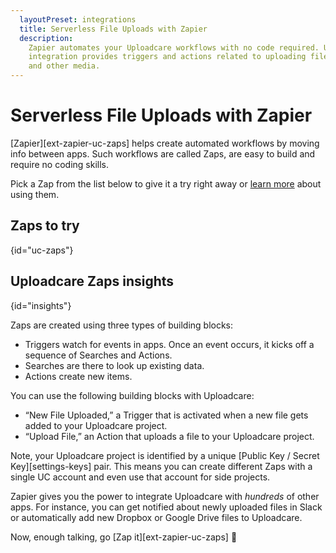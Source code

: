 ```yaml
---
  layoutPreset: integrations
  title: Serverless File Uploads with Zapier
  description:
    Zapier automates your Uploadcare workflows with no code required. Uploadcare
    integration provides triggers and actions related to uploading files, images,
    and other media.
---
```



# Serverless File Uploads with Zapier

[Zapier][ext-zapier-uc-zaps] helps create automated workflows by moving info
between apps. Such workflows are called Zaps, are easy to build and require no
coding skills.

Pick a Zap from the list below to give it a try right away or
[learn more](#insights) about using them.

## Zaps to try
{id="uc-zaps"}

<ZapBook zaps={[11795,11794,11785,11786]} />

## Uploadcare Zaps insights
{id="insights"}

Zaps are created using three types of building blocks:

* Triggers watch for events in apps. Once an event occurs, it kicks off a
  sequence of Searches and Actions.
* Searches are there to look up existing data.
* Actions create new items.

You can use the following building blocks with Uploadcare:

* “New File Uploaded,” a Trigger that is activated when a new file gets added
  to your Uploadcare project.
* “Upload File,” an Action that uploads a file to your Uploadcare project.

Note, your Uploadcare project is identified by a unique
[Public Key / Secret Key][settings-keys] pair. This means you can create different
Zaps with a single UC account and even use that account for side projects.

Zapier gives you the power to integrate Uploadcare with _hundreds_ of other apps.
For instance, you can get notified about newly uploaded files in Slack or
automatically add new Dropbox or Google Drive files to Uploadcare.

Now, enough talking, go [Zap it][ext-zapier-uc-zaps] 🚀

